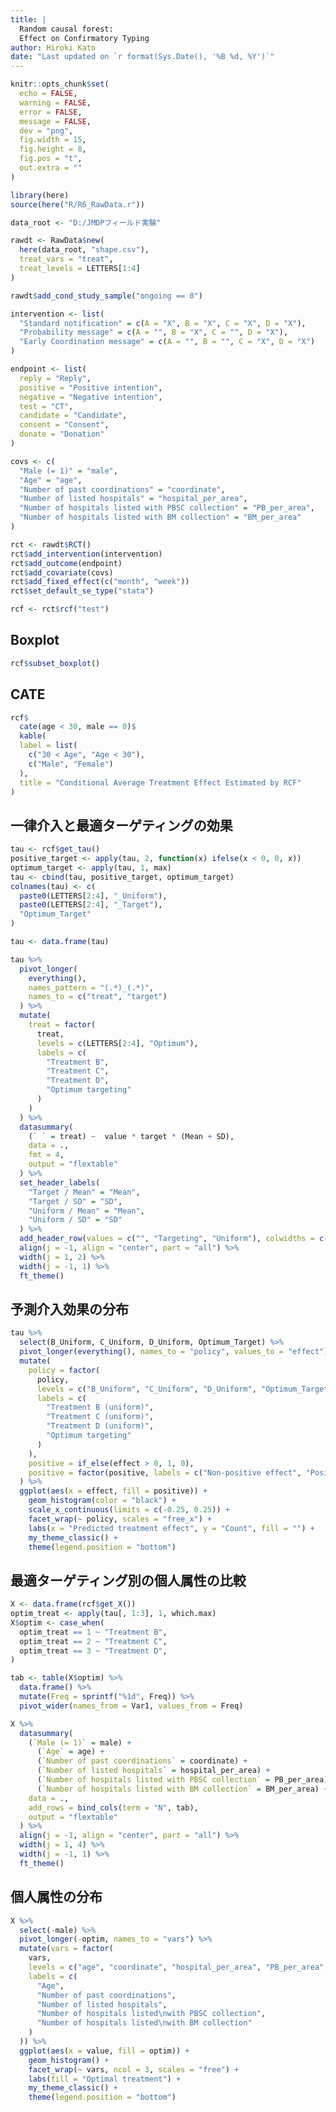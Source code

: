 ```yaml
---
title: |
  Random causal forest:
  Effect on Confirmatory Typing
author: Hiroki Kato
date: "Last updated on `r format(Sys.Date(), '%B %d, %Y')`"
---
```


```r
knitr::opts_chunk$set(
  echo = FALSE,
  warning = FALSE,
  error = FALSE,
  message = FALSE,
  dev = "png",
  fig.width = 15,
  fig.height = 8,
  fig.pos = "t",
  out.extra = ""
)
```

```r
library(here)
source(here("R/R6_RawData.r"))

data_root <- "D:/JMDPフィールド実験"
```

```r
rawdt <- RawData$new(
  here(data_root, "shape.csv"),
  treat_vars = "treat",
  treat_levels = LETTERS[1:4]
)

rawdt$add_cond_study_sample("ongoing == 0")
```

```r
intervention <- list(
  "Standard notification" = c(A = "X", B = "X", C = "X", D = "X"),
  "Probability message" = c(A = "", B = "X", C = "", D = "X"),
  "Early Coordination message" = c(A = "", B = "", C = "X", D = "X")
)

endpoint <- list(
  reply = "Reply",
  positive = "Positive intention",
  negative = "Negative intention",
  test = "CT",
  candidate = "Candidate",
  consent = "Consent",
  donate = "Donation"
)

covs <- c(
  "Male (= 1)" = "male",
  "Age" = "age",
  "Number of past coordinations" = "coordinate",
  "Number of listed hospitals" = "hospital_per_area",
  "Number of hospitals listed with PBSC collection" = "PB_per_area",
  "Number of hospitals listed with BM collection" = "BM_per_area"
)

rct <- rawdt$RCT()
rct$add_intervention(intervention)
rct$add_outcome(endpoint)
rct$add_covariate(covs)
rct$add_fixed_effect(c("month", "week"))
rct$set_default_se_type("stata")
```

```r
rcf <- rct$rcf("test")
```

## Boxplot

```r
rcf$subset_boxplot()
```

## CATE

```r
rcf$
  cate(age < 30, male == 0)$
  kable(
  label = list(
    c("30 < Age", "Age < 30"),
    c("Male", "Female")
  ),
  title = "Conditional Average Treatment Effect Estimated by RCF"
)
```

## 一律介入と最適ターゲティングの効果

```r
tau <- rcf$get_tau()
positive_target <- apply(tau, 2, function(x) ifelse(x < 0, 0, x))
optimum_target <- apply(tau, 1, max)
tau <- cbind(tau, positive_target, optimum_target)
colnames(tau) <- c(
  paste0(LETTERS[2:4], "_Uniform"),
  paste0(LETTERS[2:4], "_Target"),
  "Optimum_Target"
)

tau <- data.frame(tau)

tau %>%
  pivot_longer(
    everything(),
    names_pattern = "(.*)_(.*)",
    names_to = c("treat", "target")
  ) %>%
  mutate(
    treat = factor(
      treat,
      levels = c(LETTERS[2:4], "Optimum"),
      labels = c(
        "Treatment B",
        "Treatment C",
        "Treatment D",
        "Optimum targeting"
      )
    )
  ) %>%
  datasummary(
    (` ` = treat) ~  value * target * (Mean + SD),
    data = .,
    fmt = 4,
    output = "flextable"
  ) %>%
  set_header_labels(
    "Target / Mean" = "Mean",
    "Target / SD" = "SD",
    "Uniform / Mean" = "Mean",
    "Uniform / SD" = "SD"
  ) %>%
  add_header_row(values = c("", "Targeting", "Uniform"), colwidths = c(1, 2, 2)) %>%
  align(j = -1, align = "center", part = "all") %>%
  width(j = 1, 2) %>%
  width(j = -1, 1) %>%
  ft_theme()
```

## 予測介入効果の分布

```r
tau %>%
  select(B_Uniform, C_Uniform, D_Uniform, Optimum_Target) %>%
  pivot_longer(everything(), names_to = "policy", values_to = "effect") %>%
  mutate(
    policy = factor(
      policy,
      levels = c("B_Uniform", "C_Uniform", "D_Uniform", "Optimum_Target"),
      labels = c(
        "Treatment B (uniform)",
        "Treatment C (uniform)",
        "Treatment D (uniform)",
        "Optimum targeting"
      )
    ),
    positive = if_else(effect > 0, 1, 0),
    positive = factor(positive, labels = c("Non-positive effect", "Positive effect"))
  ) %>%
  ggplot(aes(x = effect, fill = positive)) +
    geom_histogram(color = "black") +
    scale_x_continuous(limits = c(-0.25, 0.25)) +
    facet_wrap(~ policy, scales = "free_x") +
    labs(x = "Predicted treatment effect", y = "Count", fill = "") +
    my_theme_classic() +
    theme(legend.position = "bottom")
```

## 最適ターゲティング別の個人属性の比較

```r
X <- data.frame(rcf$get_X())
optim_treat <- apply(tau[, 1:3], 1, which.max)
X$optim <- case_when(
  optim_treat == 1 ~ "Treatment B",
  optim_treat == 2 ~ "Treatment C",
  optim_treat == 3 ~ "Treatment D",
)

tab <- table(X$optim) %>%
  data.frame() %>%
  mutate(Freq = sprintf("%1d", Freq)) %>%
  pivot_wider(names_from = Var1, values_from = Freq)

X %>%
  datasummary(
    (`Male (= 1)` = male) +
      (`Age` = age) +
      (`Number of past coordinations` = coordinate) +
      (`Number of listed hospitals` = hospital_per_area) +
      (`Number of hospitals listed with PBSC collection` = PB_per_area) +
      (`Number of hospitals listed with BM collection` = BM_per_area) ~ optim * Mean,
    data = .,
    add_rows = bind_cols(term = "N", tab),
    output = "flextable"
  ) %>%
  align(j = -1, align = "center", part = "all") %>%
  width(j = 1, 4) %>%
  width(j = -1, 1) %>%
  ft_theme()
```

## 個人属性の分布

```r
X %>%
  select(-male) %>%
  pivot_longer(-optim, names_to = "vars") %>%
  mutate(vars = factor(
    vars,
    levels = c("age", "coordinate", "hospital_per_area", "PB_per_area", "BM_per_area"),
    labels = c(
      "Age",
      "Number of past coordinations",
      "Number of listed hospitals",
      "Number of hospitals listed\nwith PBSC collection",
      "Number of hospitals listed\nwith BM collection"
    )
  )) %>%
  ggplot(aes(x = value, fill = optim)) +
    geom_histogram() +
    facet_wrap(~ vars, ncol = 3, scales = "free") +
    labs(fill = "Optimal treatment") +
    my_theme_classic() +
    theme(legend.position = "bottom")
```